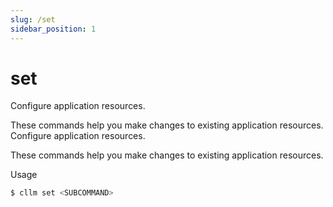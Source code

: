 ```yaml
---
slug: /set
sidebar_position: 1
---
```


# set

Configure application resources.

These commands help you make changes to existing application resources.
Configure application resources.

These commands help you make changes to existing application resources.

Usage
```bash
$ cllm set <SUBCOMMAND>
```